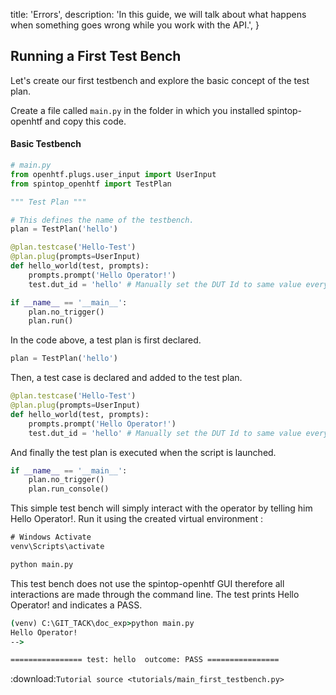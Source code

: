 
  title: 'Errors',
  description:
    'In this guide, we will talk about what happens when something goes wrong while you work with the API.',
}

## Running a First Test Bench


Let's create our first testbench and explore the basic concept of the test plan. 

Create a file called `main.py` in the folder in which you installed spintop-openhtf and copy this code.

#### Basic Testbench

```python
# main.py
from openhtf.plugs.user_input import UserInput
from spintop_openhtf import TestPlan

""" Test Plan """

# This defines the name of the testbench.
plan = TestPlan('hello')

@plan.testcase('Hello-Test')
@plan.plug(prompts=UserInput)
def hello_world(test, prompts):
    prompts.prompt('Hello Operator!')
    test.dut_id = 'hello' # Manually set the DUT Id to same value every test

if __name__ == '__main__':
    plan.no_trigger()
    plan.run()

```

In the code above, a test plan is first declared. 
```python
plan = TestPlan('hello')
```

Then, a test case is declared and added to the test plan.
```python
@plan.testcase('Hello-Test')
@plan.plug(prompts=UserInput)
def hello_world(test, prompts):
    prompts.prompt('Hello Operator!')
    test.dut_id = 'hello' # Manually set the DUT Id to same value every test
```

And finally the test plan is executed when the script is launched.
```python
if __name__ == '__main__':
    plan.no_trigger()
    plan.run_console() 

```

This simple test bench will simply interact with the operator by telling him Hello Operator!. Run it using the created virtual environment :

```bat
# Windows Activate
venv\Scripts\activate 

python main.py
```

This test bench does not use the spintop-openhtf GUI therefore all interactions are made through the command line. The test prints Hello Operator! and indicates a PASS.

```bat
(venv) C:\GIT_TACK\doc_exp>python main.py
Hello Operator!
-->

================ test: hello  outcome: PASS ================
```

:download:`Tutorial source <tutorials/main_first_testbench.py>`
